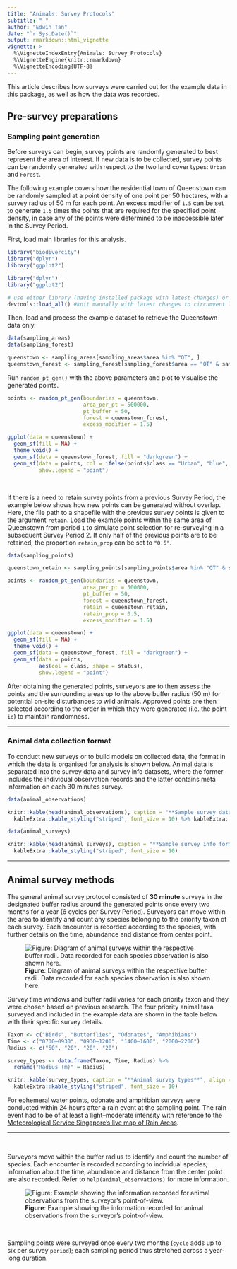 ```yaml
---
title: "Animals: Survey Protocols"
subtitle: " "
author: "Edwin Tan"
date: "`r Sys.Date()`"
output: rmarkdown::html_vignette
vignette: >
  %\VignetteIndexEntry{Animals: Survey Protocols}
  %\VignetteEngine{knitr::rmarkdown}
  %\VignetteEncoding{UTF-8}
---
```


This article describes how surveys were carried out for the example data in this package, as well as how the data was recorded.

## Pre-survey preparations

### Sampling point generation

Before surveys can begin, survey points are randomly generated to best represent the area of interest. If new data is to be collected, survey points can be randomly generated with respect to the two land cover types: `Urban` and `Forest`. 

The following example covers how the residential town of Queenstown can be randomly sampled at a point density of one point per 50 hectares, with a survey radius of 50 m for each point. An excess modifier of `1.5` can be set to generate `1.5` times the points that are required for the specified point density, in case any of the points were determined to be inaccessible later in the Survey Period.

First, load main libraries for this analysis.

```r
library("biodivercity")
library("dplyr")
library("ggplot2")
```

```r
library("dplyr")
library("ggplot2")

# use either library (having installed package with latest changes) or load_all (package in development)
devtools::load_all() #knit manually with latest changes to circumvent library("biodivercity") (use in final version)
```

Then, load and process the example dataset to retrieve the Queenstown data only. 

```r
data(sampling_areas)
data(sampling_forest)

queenstown <- sampling_areas[sampling_areas$area %in% "QT", ]
queenstown_forest <- sampling_forest[sampling_forest$area == "QT" & sampling_forest$period == 2,]
```

Run `random_pt_gen()` with the above parameters and plot to visualise the generated points. 

```r
points <- random_pt_gen(boundaries = queenstown,
                        area_per_pt = 500000,
                        pt_buffer = 50,
                        forest = queenstown_forest,
                        excess_modifier = 1.5)

ggplot(data = queenstown) +
  geom_sf(fill = NA) +
  theme_void() +
  geom_sf(data = queenstown_forest, fill = "darkgreen") +
  geom_sf(data = points, col = ifelse(points$class == "Urban", "blue", "yellow"), 
          show.legend = "point")
```

<br>


If there is a need to retain survey points from a previous Survey Period, the example below shows how new points can be generated without overlap. Here, the file path to a shapefile with the previous survey points is given to the argument `retain`. Load the example points within the same area of Queenstown from period `1` to simulate point selection for re-surveying in a subsequent Survey Period 2. If only half of the previous points are to be retained, the proportion `retain_prop` can be set to `"0.5"`.  

```r
data(sampling_points)

queenstown_retain <- sampling_points[sampling_points$area %in% "QT" & sampling_points$period %in% "1", ]

points <- random_pt_gen(boundaries = queenstown,
                        area_per_pt = 500000,
                        pt_buffer = 50,
                        forest = queenstown_forest,
                        retain = queenstown_retain,
                        retain_prop = 0.5,
                        excess_modifier = 1.5)

ggplot(data = queenstown) +
  geom_sf(fill = NA) +
  theme_void() +
  geom_sf(data = queenstown_forest, fill = "darkgreen") +
  geom_sf(data = points,
          aes(col = class, shape = status),
          show.legend = "point")
```

After obtaining the generated points, surveyors are to then assess the points and the surrounding areas up to the above buffer radius (50 m) for potential on-site disturbances to wild animals. Approved points are then selected according to the order in which they were generated (i.e. the point `id`) to maintain randomness.

---

### Animal data collection format

To conduct new surveys or to build models on collected data, the format in which the data is organised for analysis is shown below. Animal data is separated into the survey data and survey info datasets, where the former includes the individual observation records and the latter contains meta information on each 30 minutes survey.

```r

data(animal_observations)

knitr::kable(head(animal_observations), caption = "**Sample survey data format**") %>%
  kableExtra::kable_styling("striped", font_size = 10) %>% kableExtra::scroll_box(width = "100%")
```

```r
data(animal_surveys)

knitr::kable(head(animal_surveys), caption = "**Sample survey info format**") %>%
  kableExtra::kable_styling("striped", font_size = 10)
```

---

## Animal survey methods

The general animal survey protocol consisted of **30 minute** surveys in the designated buffer radius around the generated points once every two months for a year (6 cycles per Survey Period). Surveyors can move within the area to identify and count any species belonging to the priority taxon of each survey. Each encounter is recorded according to the species, with further details on the time, abundance and distance from center point.

![**Figure**: Diagram of animal surveys within the respective buffer radii. Data recorded for each species observation is also shown here.](survey-diagram.png)

Survey time windows and buffer radii varies for each priority taxon and they were chosen based on previous research. The four priority animal taxa surveyed and included in the example data are shown in the table below with their specific survey details. 

```r

Taxon <- c("Birds", "Butterflies", "Odonates", "Amphibians")
Time <- c("0700–0930", "0930–1200", "1400–1600", "2000–2200")
Radius <- c("50", "20", "20", "20")

survey_types <- data.frame(Taxon, Time, Radius) %>% 
  rename("Radius (m)" = Radius)

knitr::kable(survey_types, caption = "**Animal survey types**", align = "lcr", position = "center") %>%
  kableExtra::kable_styling("striped", font_size = 10)
```

For ephemeral water points, odonate and amphibian surveys were conducted within 24 hours after a rain event at the sampling point. The rain event had to be of at least a light–moderate intensity with reference to the [Meteorological Service Singapore's live map of Rain Areas](http://www.weather.gov.sg/weather-rain-area-50km/).

---
<br>

Surveyors move within the buffer radius to identify and count the number of species. Each encounter is recorded according to individual species; information about the time, abundance and distance from the center point are also recorded. Refer to `help(animal_observations)` for more information.

![**Figure**: Example showing the information recorded for animal observations from the surveyor's point-of-view.](survey-diagram.png)

<br>

Sampling points were surveyed once every two months (`cycle` adds up to six per survey `period`); each sampling period thus stretched across a year-long duration.

<br>

